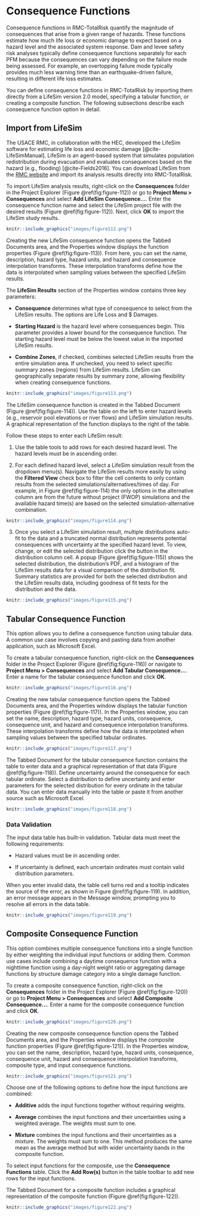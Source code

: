 # Consequence Functions

Consequence functions in RMC-TotalRisk quantify the magnitude of consequences that arise from a given range of hazards. These functions estimate how much life loss or economic damage to expect based on a hazard level and the associated system response. Dam and levee safety risk analyses typically define consequence functions separately for each PFM because the consequences can vary depending on the failure mode being assessed. For example, an overtopping failure mode typically provides much less warning time than an earthquake-driven failure, resulting in different life loss estimates.

You can define consequence functions in RMC-TotalRisk by importing them directly from a LifeSim version 2.0 model, specifying a tabular function, or creating a composite function. The following subsections describe each consequence function option in detail.

## Import from LifeSim

The USACE RMC, in collaboration with the HEC, developed the LifeSim software for estimating life loss and economic damage [@cite-LifeSimManual]. LifeSim is an agent-based system that simulates population redistribution during evacuation and evaluates consequences based on the hazard (e.g., flooding) [@cite-Fields2016]. You can download LifeSim from the [RMC website](https://www.rmc.usace.army.mil/Software/LifeSim/) and import its analysis results directly into RMC-TotalRisk. 

To import LifeSim analysis results, right-click on the **Consequences** folder in the Project Explorer (Figure \@ref(fig:figure-112)) or go to **Project Menu > Consequences** and select **Add LifeSim Consequence…**. Enter the consequence function name and select the LifeSim project file with the desired results (Figure \@ref(fig:figure-112)). Next, click **OK**  to import the LifeSim study results.

```r
knitr::include_graphics("images/figure112.png")
```

Creating the new LifeSim consequence function opens the Tabbed Documents area, and the Properties window displays the function properties (Figure \@ref(fig:figure-113)). From here, you can set the name, description, hazard type, hazard units, and hazard and consequence interpolation transforms. These interpolation transforms define how the data is interpolated when sampling values between the specified LifeSim results. 

The **LifeSim Results** section of the Properties window contains three key parameters: 

- **Consequence** determines what type of consequence to select from the LifeSim results. The options are Life Loss and $ Damages.

- **Starting Hazard** is the hazard level where consequences begin. This parameter provides a lower bound for the consequence function. The starting hazard level must be below the lowest value in the imported LifeSim results.

- **Combine Zones**, if checked, combines selected LifeSim results from the entire simulation area. If unchecked, you need to select specific summary zones (regions) from LifeSim results. LifeSim can geographically separate results by summary zone, allowing flexibility when creating consequence functions.

```r
knitr::include_graphics("images/figure113.png")
```

The LifeSim consequence function is created in the Tabbed Document (Figure \@ref(fig:figure-114)). Use the table on the left to enter hazard levels (e.g., reservoir pool elevations or river flows) and LifeSim simulation results. A graphical representation of the function displays to the right of the table. 

Follow these steps to enter each LifeSim result:

1. Use the table tools to add rows for each desired hazard level. The hazard levels must be in ascending order. 

2. For each defined hazard level, select a LifeSim simulation result from the dropdown menu(s). Navigate the LifeSim results more easily by using the **Filtered View** check box to filter the cell contents to only contain results from the selected simulations/alternatives/times of day. For example, in Figure \@ref(fig:figure-114) the only options in the alternative column are from the future without project (FWOP) simulations and the available hazard time(s) are based on the selected simulation-alternative combination.

```r
knitr::include_graphics("images/figure114.png")
```

3. Once you select a LifeSim simulation result, multiple distributions auto-fit to the data and a truncated normal distribution represents potential consequences with uncertainty at the specified hazard level. To view, change, or edit the selected distribution click the button in the distribution column cell. A popup (Figure \@ref(fig:figure-115)) shows the selected distribution, the distribution’s PDF, and a histogram of the LifeSim results data for a visual comparison of the distribution fit. Summary statistics are provided for both the selected distribution and the LifeSim results data, including goodness of fit tests for the distribution and the data.

```r
knitr::include_graphics("images/figure115.png")
```

## Tabular Consequence Function

This option allows you to define a consequence function using tabular data. A common use case involves copying and pasting data from another application, such as Microsoft Excel.

To create a tabular consequence function, right-click on the **Consequences** folder in the Project Explorer (Figure \@ref(fig:figure-116)) or navigate to **Project Menu > Consequences** and select **Add Tabular Consequence…**. Enter a name for the tabular consequence function and click **OK**.

```r
knitr::include_graphics("images/figure116.png")
```

Creating the new tabular consequence function opens the Tabbed Documents area, and the Properties window displays the tabular function properties (Figure \@ref(fig:figure-117)). In the Properties window, you can set the name, description, hazard type, hazard units, consequence, consequence unit, and hazard and consequence interpolation transforms. These interpolation transforms define how the data is interpolated when sampling values between the specified tabular ordinates. 

```r
knitr::include_graphics("images/figure117.png")
```

The Tabbed Document for the tabular consequence function contains the table to enter data and a graphical representation of that data (Figure \@ref(fig:figure-118)). Define uncertainty around the consequence for each tabular ordinate. Select a distribution to define uncertainty and enter parameters for the selected distribution for every ordinate in the tabular data. You can enter data manually into the table or paste it from another source such as Microsoft Excel.

```r
knitr::include_graphics("images/figure118.png")
```

### Data Validation

The input data table has built-in validation. Tabular data must meet the following requirements:

- Hazard values must be in ascending order.

- If uncertainty is defined, each uncertain ordinates must contain valid distribution parameters.

When you enter invalid data, the table cell turns red and a tooltip indicates the source of the error, as shown in Figure \@ref(fig:figure-119). In addition, an error message appears in the Message window, prompting you to resolve all errors in the data table. 

```r
knitr::include_graphics("images/figure119.png")
```

## Composite Consequence Function

This option combines multiple consequence functions into a single function by either weighting the individual input functions or adding them. Common use cases include combining a daytime consequence function with a nighttime function using a day-night weight ratio or aggregating damage functions by structure damage category into a single damage function.

To create a composite consequence function, right-click on the **Consequences** folder in the Project Explorer (Figure \@ref(fig:figure-120)) or go to **Project Menu > Consequences** and select **Add Composite Consequence…**. Enter a name for the composite consequence function and click **OK**. 

```r
knitr::include_graphics("images/figure120.png")
```

Creating the new composite consequence function opens the Tabbed Documents area, and the Properties window displays the composite function properties (Figure \@ref(fig:figure-121)). In the Properties window, you can set the name, description, hazard type, hazard units, consequence, consequence unit, hazard and consequence interpolation transforms, composite type, and input consequence functions. 

```r
knitr::include_graphics("images/figure121.png")
```

Choose one of the following options to define how the input functions are combined: 

- **Additive** adds the input functions together without requiring weights.

-	**Average** combines the input functions and their uncertainties using a weighted average. The weights must sum to one.

-	**Mixture** combines the input functions and their uncertainties as a mixture. The weights must sum to one. This method produces the same mean as the average method but with wider uncertainty bands in the composite function.

To select input functions for the composite, use the **Consequence Functions** table. Click the **Add Row(s)** button in the table toolbar to add new rows for the input functions.

The Tabbed Document for a composite function includes a graphical representation of the composite function (Figure \@ref(fig:figure-122)).

```r
knitr::include_graphics("images/figure122.png")
```

